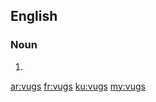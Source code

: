 ==English==

===Noun===
{{head|en|plural}}

# {{plural of|vug|lang=en}}

[[ar:vugs]]
[[fr:vugs]]
[[ku:vugs]]
[[my:vugs]]